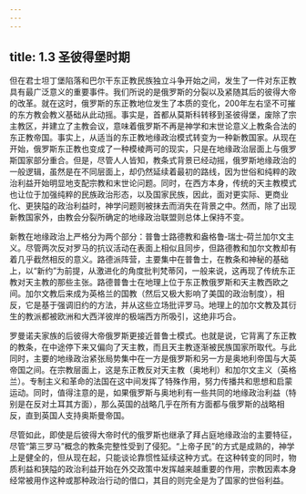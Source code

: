 ```yaml
---
---
---
```

title: 1.3 圣彼得堡时期
---



但在君士坦丁堡陷落和巴尔干东正教民族独立斗争开始之间，发生了一件对东正教具有最广泛意义的重要事件。我们所说的是俄罗斯的分裂以及紧随其后的彼得大帝的改革。就在这时，俄罗斯的东正教地位发生了本质的变化，200年左右坚不可摧的东方教会教义基础从此动摇。事实是，首都从莫斯科转移到圣彼得堡，废除了宗主教区，并建立了主教会议，意味着俄罗斯不再是神学和末世论意义上教条合法的东正教帝国。事实上，从适当的东正教地缘政治模式转变为一种新教国家。从现在开始，俄罗斯东正教也变成了一种模棱两可的现实，只是在地缘政治层面上与俄罗斯国家部分重合。但是，尽管人人皆知，教条式背景已经动摇，俄罗斯地缘政治的一般逻辑，虽然是在不同层面上，却仍然延续着最初的路线，因为世俗和纯粹的政治利益开始明显地支配宗教和末世论问题。同时，在西方本身，传统的天主教模式也让位于加强纯粹的民族政治形态，以及国家民族，因此，面对更实际、更商业化、更狭隘的政治利益时，神学问题则被抹去而消失在背景之中。然而，除了出现新教国家外，由教会分裂所确定的地缘政治联盟则总体上保持不变。

新教在地缘政治上严格分为两个部分：普鲁士路德教和盎格鲁‑瑞士‑荷兰加尔文主义。尽管两次反对罗马的抗议活动在表面上相似且同步，但路德教和加尔文教却有着几乎截然相反的意义。路德派阵营，主要集中在普鲁士，在教条和神秘的基础上，以“新约”为前提，从激进化的角度批判梵蒂冈，一般来说，这再现了传统东正教对天主教的那些主张。路德普鲁士在地理上位于东正教俄罗斯和天主教西欧之间。加尔文教后来成为英格兰的国教（然后又极大影响了美国的政治制度），相反，它是基于强调旧约的方法，并从这些立场批评罗马。地理上的加尔文教及其衍生的教派都被欧洲和大西洋彼岸的极端西方所吸引，这绝非巧合。

罗曼诺夫家族的后彼得大帝俄罗斯更接近普鲁士模式。也就是说，它背离了东正教的教条，在中途停下来又偏向了天主教，而且天主教逐渐被民族国家所取代。与此同时，主要的地缘政治紧张局势集中在一方是俄罗斯和另一方是奥地利帝国与大英帝国之间。在宗教层面上，这是东正教反对天主教（奥地利）和加尔文主义（英格兰）。专制主义和革命的法国在这中间发挥了特殊作用，努力传播共和思想和启蒙运动。同时，值得注意的是，如果俄罗斯与奥地利有一些共同的地缘政治利益（特别是在反对土耳其方面），那么英国的战略几乎在所有方面都与俄罗斯的战略相反，直到英国人支持奥斯曼帝国。

尽管如此，即使是后彼得大帝时代的俄罗斯也继承了拜占庭地缘政治的主要特征，尽管“第三罗马”概念的教条完整性受到了侵犯。“上帝子民”的方式是成熟的，神学上是健全的，但从现在起，只能谈论靠惯性延续这种方式。在这种转变的同时，物质利益和狭隘的政治利益开始在外交政策中发挥越来越重要的作用，宗教因素本身经常被用作这种或那种政治行动的借口，其目的则完全是为了国家的世俗利益。